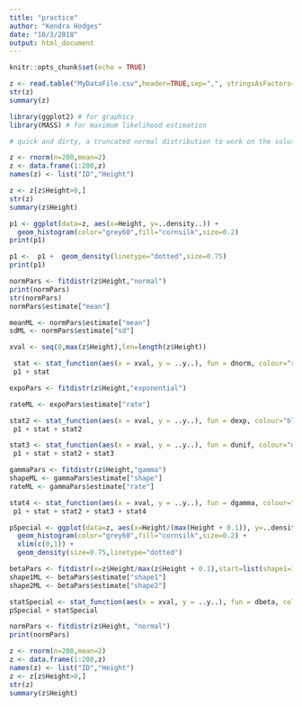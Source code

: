 ```yaml
---
title: "practice"
author: "Kendra Hodges"
date: "10/3/2018"
output: html_document
---
```


```r
knitr::opts_chunk$set(echo = TRUE)
```

```r
z <- read.table("MyDataFile.csv",header=TRUE,sep=",", stringsAsFactors=FALSE)
str(z)
summary(z)
```
```r
library(ggplot2) # for graphics
library(MASS) # for maximum likelihood estimation
```

```r
# quick and dirty, a truncated normal distribution to work on the solution set

z <- rnorm(n=200,mean=2)
z <- data.frame(1:200,z)
names(z) <- list("ID","Height")

z <- z[z$Height>0,]
str(z)
summary(z$Height)
```

```r
p1 <- ggplot(data=z, aes(x=Height, y=..density..)) +
  geom_histogram(color="grey60",fill="cornsilk",size=0.2) 
print(p1)
```
```r
p1 <-  p1 +  geom_density(linetype="dotted",size=0.75)
print(p1)
```

```r
normPars <- fitdistr(z$Height,"normal")
print(normPars)
str(normPars)
normPars$estimate["mean"]
```
```r
meanML <- normPars$estimate["mean"]
sdML <- normPars$estimate["sd"]

xval <- seq(0,max(z$Height),len=length(z$Height))

 stat <- stat_function(aes(x = xval, y = ..y..), fun = dnorm, colour="red", n = length(z$Height), args = list(mean = meanML, sd = sdML))
 p1 + stat
```


```r
expoPars <- fitdistr(z$Height,"exponential")

rateML <- expoPars$estimate["rate"]

stat2 <- stat_function(aes(x = xval, y = ..y..), fun = dexp, colour="blue", n = length(z$Height), args = list(rate=rateML))
 p1 + stat + stat2
```
```r
stat3 <- stat_function(aes(x = xval, y = ..y..), fun = dunif, colour="darkgreen", n = length(z$Height), args = list(min=min(z$Height), max=max(z$Height)))
 p1 + stat + stat2 + stat3
```

```r
gammaPars <- fitdistr(z$Height,"gamma")
shapeML <- gammaPars$estimate["shape"]
rateML <- gammaPars$estimate["rate"]

stat4 <- stat_function(aes(x = xval, y = ..y..), fun = dgamma, colour="brown", n = length(z$Height), args = list(shape=shapeML, rate=rateML))
 p1 + stat + stat2 + stat3 + stat4
```

```r
pSpecial <- ggplot(data=z, aes(x=Height/(max(Height + 0.1)), y=..density..)) +
  geom_histogram(color="grey60",fill="cornsilk",size=0.2) + 
  xlim(c(0,1)) +
  geom_density(size=0.75,linetype="dotted")

betaPars <- fitdistr(x=z$Height/max(z$Height + 0.1),start=list(shape1=1,shape2=2),"beta")
shape1ML <- betaPars$estimate["shape1"]
shape2ML <- betaPars$estimate["shape2"]

statSpecial <- stat_function(aes(x = xval, y = ..y..), fun = dbeta, colour="orchid", n = length(z$Height), args = list(shape1=shape1ML,shape2=shape2ML))
pSpecial + statSpecial

```

```r
normPars <- fitdistr(z$Height, "normal")
print(normPars)
```

```r
z <- rnorm(n=200,mean=2)
z <- data.frame(1:200,z)
names(z) <- list("ID","Height")
z <- z[z$Height>0,]
str(z)
summary(z$Height)
```

